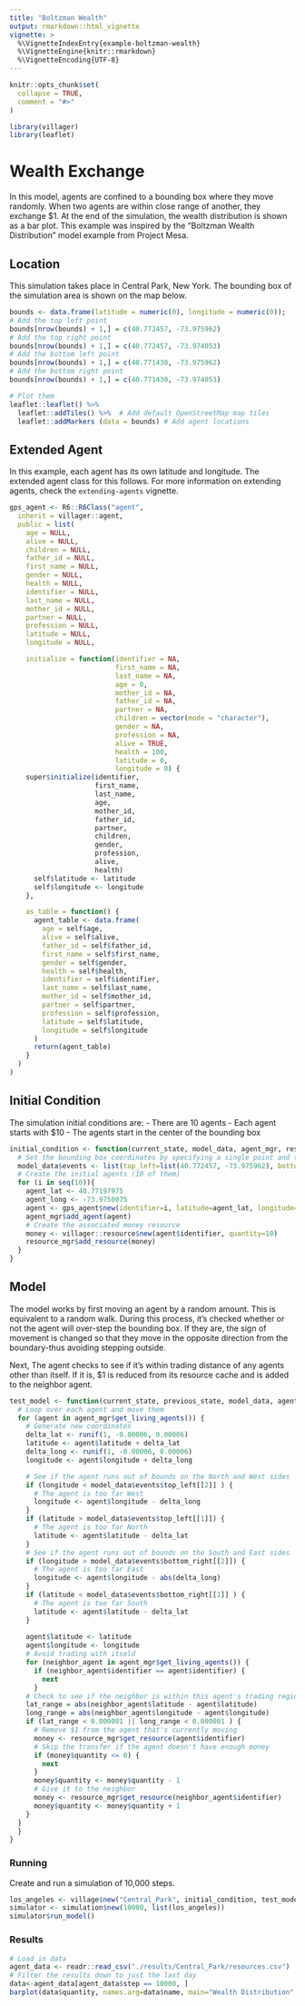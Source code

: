 ```yaml
---
title: "Boltzman Wealth"
output: rmarkdown::html_vignette
vignette: >
  %\VignetteIndexEntry{example-boltzman-wealth}
  %\VignetteEngine{knitr::rmarkdown}
  %\VignetteEncoding{UTF-8}
---
```


```r
knitr::opts_chunk$set(
  collapse = TRUE,
  comment = "#>"
)
```

```r

library(villager)
library(leaflet)
```
# Wealth Exchange

In this model, agents are confined to a bounding box where they move randomly. When two agents are within close range of another, they exchange $1. At the end of the simulation, the wealth distribution is shown as a bar plot. This example was inspired by the "Boltzman Wealth Distribution" model example from Project Mesa.

## Location
This simulation takes place in Central Park, New York. The bounding box of the simulation area is shown on the map below.

```r
bounds <- data.frame(latitude = numeric(0), longitude = numeric(0));
# Add the top left point
bounds[nrow(bounds) + 1,] = c(40.772457, -73.975962)
# Add the top right point
bounds[nrow(bounds) + 1,] = c(40.772457, -73.974053)
# Add the bottom left point
bounds[nrow(bounds) + 1,] = c(40.771430, -73.975962)
# Add the bottom right point
bounds[nrow(bounds) + 1,] = c(40.771430, -73.974053)

# Plot them
leaflet::leaflet() %>% 
  leaflet::addTiles() %>%  # Add default OpenStreetMap map tiles
  leaflet::addMarkers (data = bounds) # Add agent locations
```

## Extended Agent
In this example, each agent has its own latitude and longitude. The extended agent class for this follows. For more information on extending agents, check the `extending-agents` vignette.

```r
gps_agent <- R6::R6Class("agent",
  inherit = villager::agent,
  public = list(
    age = NULL,
    alive = NULL,
    children = NULL,
    father_id = NULL,
    first_name = NULL,
    gender = NULL,
    health = NULL,
    identifier = NULL,
    last_name = NULL,
    mother_id = NULL,
    partner = NULL,
    profession = NULL,
    latitude = NULL,
    longitude = NULL,

    initialize = function(identifier = NA,
                          first_name = NA,
                          last_name = NA,
                          age = 0,
                          mother_id = NA,
                          father_id = NA,
                          partner = NA,
                          children = vector(mode = "character"),
                          gender = NA,
                          profession = NA,
                          alive = TRUE,
                          health = 100,
                          latitude = 0,
                          longitude = 0) {
    super$initialize(identifier,
                     first_name,
                     last_name,
                     age,
                     mother_id,
                     father_id,
                     partner,
                     children,
                     gender,
                     profession,
                     alive,
                     health)
      self$latitude <- latitude
      self$longitude <- longitude
    },

    as_table = function() {
      agent_table <- data.frame(
        age = self$age,
        alive = self$alive,
        father_id = self$father_id,
        first_name = self$first_name,
        gender = self$gender,
        health = self$health,
        identifier = self$identifier,
        last_name = self$last_name,
        mother_id = self$mother_id,
        partner = self$partner,
        profession = self$profession,
        latitude = self$latitude,
        longitude = self$longitude
      )
      return(agent_table)
    }
  )
)
```

## Initial Condition

The simulation initial conditions are:
  - There are 10 agents
  - Each agent starts with $10
  - The agents start in the center of the bounding box
  
```r
initial_condition <- function(current_state, model_data, agent_mgr, resource_mgr) {
  # Set the bounding box coordinates by specifying a single point and the max distance that the other corners are
  model_data$events <- list(top_left=list(40.772457, -73.975962), bottom_right=list(40.771430, -73.974053))
  # Create the initial agents (10 of them)
  for (i in seq(10)){
    agent_lat <- 40.77197975
    agent_long <- -73.9750075
    agent <- gps_agent$new(identifier=i, latitude=agent_lat, longitude=agent_long)
    agent_mgr$add_agent(agent)
    # Create the associated money resource
    money <- villager::resource$new(agent$identifier, quantity=10)
    resource_mgr$add_resource(money)
  }
}
```

## Model
The model works by first moving an agent by a random amount. This is equivalent to a random walk. During this process, it's checked whether or not the agent will over-step the bounding box. If they are, the sign of movement is changed so that they move in the opposite direction from the boundary-thus avoiding stepping outside.

Next, The agent checks to see if it's within trading distance of any agents other than itself. If it is, $1 is reduced from its resource cache and is added to the neighbor agent.

```r
test_model <- function(current_state, previous_state, model_data, agent_mgr, resource_mgr) {
  # Loop over each agent and move them
  for (agent in agent_mgr$get_living_agents()) {
    # Generate new coordinates
    delta_lat <- runif(1, -0.00006, 0.00006)
    latitude <- agent$latitude + delta_lat
    delta_long <- runif(1, -0.00006, 0.00006)
    longitude <- agent$longitude + delta_long

    # See if the agent runs out of bounds on the North and West sides
    if (longitude < model_data$events$top_left[[2]] ) {
      # The agent is too far West
      longitude <- agent$longitude - delta_long
    }
    if (latitude > model_data$events$top_left[[1]]) {
      # The agent is too far North
      latitude <- agent$latitude - delta_lat
    }
    # See if the agent runs out of bounds on the South and East sides
    if (longitude > model_data$events$bottom_right[[2]]) {
      # The agent is too far East
      longitude <- agent$longitude - abs(delta_long)
    }
    if (latitude < model_data$events$bottom_right[[1]] ) {
      # The agent is too far South
      latitude <- agent$latitude - delta_lat
    }
    
    agent$latitude <- latitude
    agent$longitude <- longitude
    # Avoid trading with itseld
    for (neighbor_agent in agent_mgr$get_living_agents()) {
      if (neighbor_agent$identifier == agent$identifier) {
        next
      }
    # Check to see if the neighbor is within this agent's trading region
    lat_range = abs(neighbor_agent$latitude - agent$latitude)
    long_range = abs(neighbor_agent$longitude - agent$longitude)
    if (lat_range < 0.000001 || long_range < 0.000001 ) {
      # Remove $1 from the agent that's currently moving
      money <- resource_mgr$get_resource(agent$identifier)
      # Skip the transfer if the agent doesn't have enough money
      if (money$quantity <= 0) {
        next
      }
      money$quantity <- money$quantity - 1
      # Give it to the neighbor
      money <- resource_mgr$get_resource(neighbor_agent$identifier)
      money$quantity <- money$quantity + 1
    }
  }
  }
}
```

### Running
Create and run a simulation of 10,000 steps.

```r
los_angeles <- village$new("Central_Park", initial_condition, test_model, gps_agent)
simulator <- simulation$new(10000, list(los_angeles))
simulator$run_model()
```

### Results
```r
# Load in data
agent_data <- readr::read_csv("./results/Central_Park/resources.csv")
# Filter the results down to just the last day
data<-agent_data[agent_data$step == 10000, ]
barplot(data$quantity, names.arg=data$name, main="Wealth Distribution", xlab="Agent", ylab="$")
```
